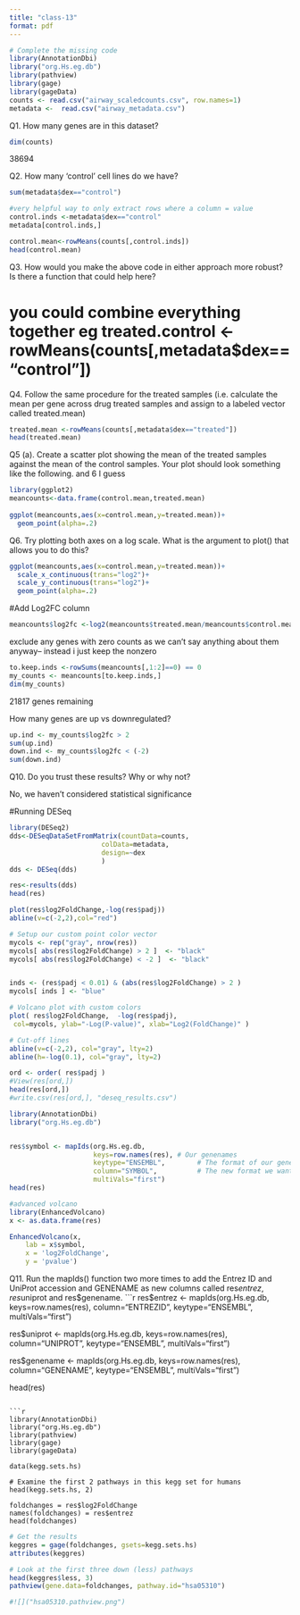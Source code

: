 ```yaml
---
title: "class-13"
format: pdf
---
```


```r
# Complete the missing code
library(AnnotationDbi)
library("org.Hs.eg.db")
library(pathview)
library(gage)
library(gageData)
counts <- read.csv("airway_scaledcounts.csv", row.names=1)
metadata <-  read.csv("airway_metadata.csv")

```
Q1. How many genes are in this dataset? 


```r
dim(counts)
```
38694

Q2. How many ‘control’ cell lines do we have? 
```r
sum(metadata$dex=="control")


```

```r
#very helpful way to only extract rows where a column = value
control.inds <-metadata$dex=="control"
metadata[control.inds,]

```

```r
control.mean<-rowMeans(counts[,control.inds])
head(control.mean)

```

Q3. How would you make the above code in either approach more robust? Is there a function that could help here? 

# you could combine everything together eg treated.control <-rowMeans(counts[,metadata$dex=="control"])

Q4. Follow the same procedure for the treated samples (i.e. calculate the mean per gene across drug treated samples and assign to a labeled vector called treated.mean)
```r
treated.mean <-rowMeans(counts[,metadata$dex=="treated"])
head(treated.mean)


```

Q5 (a). Create a scatter plot showing the mean of the treated samples against the mean of the control samples. Your plot should look something like the following.
and 6 I guess

```r
library(ggplot2)
meancounts<-data.frame(control.mean,treated.mean)
  
ggplot(meancounts,aes(x=control.mean,y=treated.mean))+
  geom_point(alpha=.2)

```
Q6. Try plotting both axes on a log scale. What is the argument to plot() that allows you to do this? 

```r
ggplot(meancounts,aes(x=control.mean,y=treated.mean))+
  scale_x_continuous(trans="log2")+
  scale_y_continuous(trans="log2")+
  geom_point(alpha=.2)

```

#Add Log2FC column 

```r
meancounts$log2fc <-log2(meancounts$treated.mean/meancounts$control.mean)

```

exclude any genes with zero counts as we can't say anything about them anyway-- instead i just keep the nonzero 

```r
to.keep.inds <-rowSums(meancounts[,1:2]==0) == 0
my_counts <- meancounts[to.keep.inds,]
dim(my_counts)
```

21817 genes remaining

How many genes are up vs downregulated? 
```r
up.ind <- my_counts$log2fc > 2
sum(up.ind)
down.ind <- my_counts$log2fc < (-2)
sum(down.ind)

```
Q10. Do you trust these results? Why or why not?


No, we haven't considered statistical significance 

#Running DESeq

```r
library(DESeq2)
dds<-DESeqDataSetFromMatrix(countData=counts, 
                       colData=metadata,
                       design=~dex
                       )
dds <- DESeq(dds)

```

```r
res<-results(dds)
head(res)
```

```r
plot(res$log2FoldChange,-log(res$padj))
abline(v=c(-2,2),col="red")
```

```r
# Setup our custom point color vector 
mycols <- rep("gray", nrow(res))
mycols[ abs(res$log2FoldChange) > 2 ]  <- "black" 
mycols[ abs(res$log2FoldChange) < -2 ]  <- "black" 


inds <- (res$padj < 0.01) & (abs(res$log2FoldChange) > 2 )
mycols[ inds ] <- "blue"

# Volcano plot with custom colors 
plot( res$log2FoldChange,  -log(res$padj), 
 col=mycols, ylab="-Log(P-value)", xlab="Log2(FoldChange)" )

# Cut-off lines
abline(v=c(-2,2), col="gray", lty=2)
abline(h=-log(0.1), col="gray", lty=2)

ord <- order( res$padj )
#View(res[ord,])
head(res[ord,])
#write.csv(res[ord,], "deseq_results.csv")

```


```r
library(AnnotationDbi)
library("org.Hs.eg.db")


res$symbol <- mapIds(org.Hs.eg.db,
                     keys=row.names(res), # Our genenames
                     keytype="ENSEMBL",        # The format of our genenames
                     column="SYMBOL",          # The new format we want to add
                     multiVals="first")
head(res)
```

```r
#advanced volcano
library(EnhancedVolcano)
x <- as.data.frame(res)

EnhancedVolcano(x,
    lab = x$symbol,
    x = 'log2FoldChange',
    y = 'pvalue')
```    

Q11. Run the mapIds() function two more times to add the Entrez ID and UniProt accession and GENENAME as new columns called res$entrez, res$uniprot and res$genename.
```r
res$entrez <- mapIds(org.Hs.eg.db,
                     keys=row.names(res),
                     column="ENTREZID",
                     keytype="ENSEMBL",
                     multiVals="first")

res$uniprot <- mapIds(org.Hs.eg.db,
                     keys=row.names(res),
                     column="UNIPROT",
                     keytype="ENSEMBL",
                     multiVals="first")

res$genename <- mapIds(org.Hs.eg.db,
                     keys=row.names(res),
                     column="GENENAME",
                     keytype="ENSEMBL",
                     multiVals="first")

head(res)

```

```r
library(AnnotationDbi)
library("org.Hs.eg.db")
library(pathview)
library(gage)
library(gageData)

data(kegg.sets.hs)

# Examine the first 2 pathways in this kegg set for humans
head(kegg.sets.hs, 2)

foldchanges = res$log2FoldChange
names(foldchanges) = res$entrez
head(foldchanges)
```

```r
# Get the results
keggres = gage(foldchanges, gsets=kegg.sets.hs)
attributes(keggres)

```


```r
# Look at the first three down (less) pathways
head(keggres$less, 3)
pathview(gene.data=foldchanges, pathway.id="hsa05310")

#![]("hsa05310.pathview.png")
```